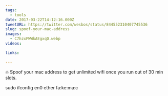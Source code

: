 ```yaml
---
tags:
  - tools
date: 2017-03-22T14:12:16.000Z
tweetURL: https://twitter.com/wesbos/status/844552310407745536
slug: spoof-your-mac-address
images:
  - C7hzxPWWkAEgxqD.webp
videos:

links:

---
```

🔥 Spoof your mac address to get unlimited wifi once you run out of 30 min slots.

sudo ifconfig en0 ether fa:ke:ma:c
